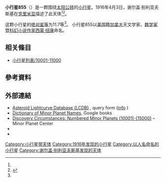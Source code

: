 {{Infobox planet
 | minorplanet     = yes
 | name            = 855 Newcombia
 | background      = #D6D6D6
 | image = 
 | image_size      = 
 | caption         =
 | discovery_ref   =  <ref name="MPC-object" />
 | discoverer      = [[谢尔盖·别利亚夫斯基|谢尔盖·别利亚夫斯基]]
 | discovery_site  = [[克里米亚|克里米亚]]
 | discovered      = 1916年4月3日
 | mpc_name        = 855 Newcombia
 | alt_names       = 855 Newcombia
 | pronounced      = 
 | named_after     = <ref name="MPC-object" />
 | mp_category     = [[主帶小行星|主帶小行星]] <ref name="MPC-object" /><ref name="jpldata" />
 | orbit_ref       = <ref name="a">[http://ssd.jpl.nasa.gov/sbdb.cgi?sstr=855 855] {{Wayback|url=http://ssd.jpl.nasa.gov/sbdb.cgi?sstr=855 |date=20140825133104 }}，小行星數據庫瀏覽器（JPL Small-Body Database Browser）－[[美国国家航空航天局|美国国家航空航天局]]喷气推进实验室</ref>
 | epoch           = 2018-03-23.0（[[儒略日|JD]] 2458200.5）
 | uncertainty     = 0
 | observation_arc = 
 | aphelion = {{convert|2.785|AU|km|3|abbr=on|lk=out}}
 | perihelion      = {{convert|1.9390494|AU|km|3|abbr=on}}
 | semimajor       = 2.3621808
 | eccentricity    = 0.1791275
 | period          = 3.63[[儒略年|yr]]
 | mean_anomaly    = 354.49619[[度|°]]
 | mean_motion     = {{Deg2DMS|0.27147770|sup=ms}} / day
 | inclination     = 10.88383
 | asc_node        = 17.13188°
 | arg_peri        = 233.88848
 | mean_diameter   = 
 | rotation        = 
 | albedo          =
 | spectral_type   =
 | abs_magnitude   = 11.7<ref name="jpldata" />
}}
'''小行星855'''（{{lang-en|855 Newcombia}}）是一颗围绕[[太阳|太阳]][[公转|公转]]的[[小行星|小行星]]。1916年4月3日，谢尔盖·别利亚夫斯基在[[克里米亚|克里米亚]]描述了此天体<ref name="a" /><ref>{{cite news|title=小行星列表|url=http://cfa-www.harvard.edu/iau/lists/NumberedMPs.txt|accessdate=2018-10-19|newspaper=哈佛大学|archive-date=2008-05-17|archive-url=https://web.archive.org/web/20080517010638/http://cfa-www.harvard.edu/iau/lists/NumberedMPs.txt|dead-url=no}}</ref>。

这颗小行星的[[绝对星等|绝对星等]]为11.7等<ref name="a" />。
小行星855以[[美国|美国]]籍[[加拿大|加拿大]]天文学家、[[数学家|数学家]]暨[[科幻小说|科幻小说]][[作家|作家]][[西蒙·纽康|西蒙·纽康]]命名。

== 相关條目 ==
*[[小行星列表/10001-11000|小行星列表/10001-11000]]

== 參考資料 ==
{{reflist|refs=

<ref name="jpldata">{{cite web
 |type         = 2018-01-26 last obs.
 |title        = JPL Small-Body Database Browser:855 Newcombia-855 Newcombia
 |url          = https://ssd.jpl.nasa.gov/sbdb.cgi?sstr=855
 |publisher    = [[Jet_Propulsion_Laboratory|Jet Propulsion Laboratory]]
 |accessdate   = 28 March 2018
 |archive-date = 2020-08-03
 |archive-url  = https://web.archive.org/web/20200803075518/https://ssd.jpl.nasa.gov/sbdb.cgi?sstr=855
 |dead-url     = no
}}</ref>

<ref name="MPC-object">{{cite web
  |title      = 855 Newcombia
  |work      = Minor Planet Center
  |url      = https://www.minorplanetcenter.net/db_search/show_object?object_id=855
  |accessdate      = 28 March 2018
  |archive-date      = 2016-03-04
  |archive-url      = https://web.archive.org/web/20160304104222/http://minorplanetcenter.net/db_search/show_object?object_id=855
  |dead-url      = no
  }}</ref>

}}

==  外部連結 ==
* [http://www.minorplanet.info/PHP/lcdbsummaryquery.php Asteroid Lightcurve Database (LCDB)] {{Wayback|url=http://www.minorplanet.info/PHP/lcdbsummaryquery.php |date=20171210173955 }}, query form ([http://www.minorplanet.info/lightcurvedatabase.html info] {{Wayback|url=http://www.minorplanet.info/lightcurvedatabase.html |date=20171216050541 }})
* [https://books.google.com/books?id=aeAg1X7afOoC&pg Dictionary of Minor Planet Names], Google books
* [http://www.minorplanetcenter.net/iau/lists/NumberedMPs010001.html Discovery Circumstances: Numbered Minor Planets (10001)-(15000)] {{Wayback|url=http://www.minorplanetcenter.net/iau/lists/NumberedMPs010001.html |date=20180612162317 }} – Minor Planet Center
* {{AstDys|855}}
* {{JPL small body}}

{{Minor Planet Number|[[小行星854|小行星854]]|[[小行星856|小行星856]]}}
{{小天体}}

[[Category:小行星带天体|Category:小行星带天体]]
[[Category:1916年发现的小行星|Category:1916年发现的小行星]]
[[Category:以人名命名的小行星|Category:以人名命名的小行星]]
[[Category:谢尔盖·别利亚夫斯基发现的天体|Category:谢尔盖·别利亚夫斯基发现的天体]]